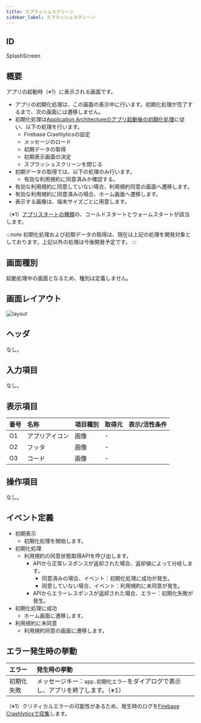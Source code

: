 ```yaml
---
title: スプラッシュスクリーン
sidebar_label: スプラッシュスクリーン
---
```

## ID

SplashScreen

## 概要

アプリの起動時（※1）に表示される画面です。

- アプリの初期化処理は、この画面の表示中に行います。初期化処理が完了するまで、次の画面には遷移しません。
- 初期化処理は[Application Architectureのアプリ起動後の初期化処理](/react-native/santoku/application-architecture/life-cycle-management/initialization.mdx#初期化処理のフロー)に従い、以下の処理を行います。
  - Firebase Crashlyticsの設定
  - メッセージのロード
  - 初期データの取得
  - 初期表示画面の決定
  - スプラッシュスクリーンを閉じる
- 初期データの取得では、以下の処理のみ行います。
  - 有効な利用規約に同意済みか確認する。
- 有効な利用規約に同意していない場合、利用規約同意の画面へ遷移します。
- 有効な利用規約に同意済みの場合、ホーム画面へ遷移します。
- 表示する画像は、端末サイズごとに用意します。

（※1）[アプリスタートの種類](/react-native/santoku/application-architecture/life-cycle-management/overview.mdx#アプリスタートの種類に応じた初期化処理)の、コールドスタートとウォームスタートが該当します。

:::note
初期化処理および初期データの取得は、現在は上記の処理を開発対象としております。上記以外の処理は今後開発予定です。
:::

## 画面種別

起動処理中の画面となるため、種別は定義しません。

## 画面レイアウト

![layout](./layout.drawio.png)

## ヘッダ

なし。

## 入力項目

なし。

## 表示項目

| 番号 | 名称           | 項目種別    | 取得元               | 表示/活性条件                                 |
|:----|:--------------|:-----------|:--------------------|:--------------------------------------------|
| O1  | アプリアイコン   | 画像       | -                   |                                           |
| O2  | フッタ          | 画像       | - |  |
| O3  | コード          | 画像       | - |  |

## 操作項目

なし。

## イベント定義

- 初期表示
  - 初期化処理を開始します。
- 初期化処理
  - 利用規約の同意状態取得APIを呼び出します。
    - APIから正常レスポンスが返却された場合、返却値によって分岐します。
      - 同意済みの場合、イベント：初期化処理に成功が発生。
      - 同意していない場合、イベント：利用規約に未同意が発生。
    - APIからエラーレスポンスが返却された場合、エラー：初期化失敗が発生。
- 初期化処理に成功
  - ホーム画面に遷移します。
- 利用規約に未同意
  - 利用規約同意の画面に遷移します。

## エラー発生時の挙動

| エラー | 発生時の挙動 |
|:------|:-----------|
| 初期化失敗 | メッセージキー：`app.初期化エラー`をダイアログで表示し、アプリを終了します。（※1） |
（※1）クリティカルエラーの可能性があるため、発生時のログを[Firebase Crashlyticsで収集](/react-native/santoku/application-architecture/logging-app/logging.mdx#firebase-crashlyticsについて)します。
